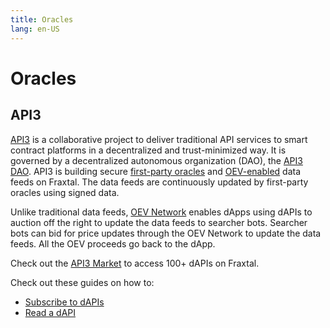 ```yaml
---
title: Oracles
lang: en-US
---
```


# Oracles

## API3

[API3](https://api3.org) is a collaborative project to deliver traditional API services to smart contract platforms in a decentralized and trust-minimized way. It is governed by a decentralized autonomous organization (DAO), the [API3 DAO](https://api3.org/dao).
API3 is building secure [first-party oracles](https://docs.api3.org/explore/introduction/first-party.html) and [OEV-enabled](https://docs.api3.org/explore/introduction/oracle-extractable-value.html) data feeds on Fraxtal. The data feeds are continuously updated by first-party oracles using signed data.

Unlike traditional data feeds, [OEV Network](https://docs.api3.org/explore/introduction/oracle-extractable-value.html) enables dApps using dAPIs to auction off the right to update the data feeds to searcher bots. Searcher bots can bid for price updates through the OEV Network to update the data feeds. All the OEV proceeds go back to the dApp.

Check out the [API3 Market](https://market.api3.org/fraxtal) to access 100+ dAPIs on Fraxtal.

Check out these guides on how to:

- [Subscribe to dAPIs](https://docs.api3.org/guides/dapis/subscribing-to-dapis/)
- [Read a dAPI](https://docs.api3.org/guides/dapis/read-a-dapi/)

